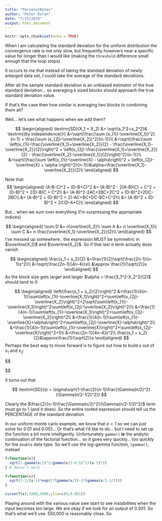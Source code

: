 ---
title: "PersonalNotes"
author: "Peter Dolan"
date: "7/25/2019"
output: html_document
---

```{r setup, include=FALSE}
knitr::opts_chunk$set(echo = TRUE)
```

When I am calculating the standard deviation for the uniform distribution the convergence rate is not only slow, but frequently howevers near a specific value for longer than I would like (making the `threshold` difference small enough that the loop stops)

It occurs to me that instead of taking the standard deviation of newly enlarged data set, I could take the average of the standard deviations. 

After all the sample standard deviation is an unbiased estimator of the true standard deviation... so averaging $k$ sized blocks should approach the true standard deviation value.

If that's the case then how similar is averaging two blocks to combining them all?

Well... let's see what happens when we add them?

$$
\begin{aligned}
\textrm{SD}(X_1 + X_2) &= \sqrt{s_1^2+s_2^2}& \textrm{(by independence)}\\
&=\sqrt{\frac{\sum (x_{1i}-\overline{X_1})^2}{n-1} + \frac{\sum (x_{2j}-\overline{X_2})^2}{n-1}}\\
&=\sqrt{\frac{\sum \left(x_{1i}-\frac{\overline{X_1}+\overline{X_2}}{2} - \frac{\overline{X_1}-\overline{X_2}}{2}\right)^2 + \left(x_{2j}-\frac{\overline{X_1}+\overline{X_2}}{2} - \frac{\overline{X_2}-\overline{X_1}}{2}\right)^2}{n-1}}\\
&=\sqrt{\frac{\sum \left(x_{1i}-\overline{X} - \alpha\right)^2 + \left(x_{2j}-\overline{X} + \alpha \right)^2}{n-1}}&\alpha=\frac{\overline{X_1}-\overline{X_2}}{2}\\
\end{aligned}
$$

Note that 
$$
\begin{aligned}
(A-B-C)^2 + (D-B+C)^2 &= (A-B)^2 - 2(A-B)(C) + C^2 + (D-B)^2 + 2(D-B)C + C^2\\
&= (A-B)^2-2AC+2BC+2C^2 + (D-B)^2+2DC-2BC\\
&= (A-B)^2 + (D-B)^2 + 2(-AC+BC+DC-BC+C^2)\\
&= (A-B)^2 + (D-B)^2 + 2C(D-A+C)\\
\end{aligned}
$$

But... when we sum over everything (I'm surpressing the appropriate indices)

$$
\begin{aligned}
\sum D &= n\overline{X_2}\\
\sum A &= n \overline{X_1}\\
\sum C &= n \frac{\overline{X_1}-\overline{X_2}}{2}\\
\end{aligned}
$$
I've messed up somewhere.. the expression MUST be symmetric in $\overline{X_1}$ and $\overline{X_2}$.  So if that last $\alpha$ term actually does vanish


$$
\begin{aligned}
\frac{s_1 + s_2}{2} &=\frac{1}{2}\sqrt{\frac{2n-1}{n-1}s^2}\\
&=\sqrt{\frac{2n-1}{4n-4}}s\\
&\approx \frac{1}{\sqrt{2}}s
\end{aligned}
$$
As the block size gets larger and larger $\alpha = \frac{X_1^2-X_2^2}{2}$ should tend to 0

$$
\begin{aligned}
\left(\frac{s_1 + s_2}{2}\right)^2 &=\frac{1}{4(n-1)}\sum\left(x_{1i}-\overline{X_1}\right)^2+\sum\left(x_{2j}-\overline{X_2}\right)^2+2\sqrt{\sum\left(x_{1i}-\overline{X_1}\right)^2\sum\left(x_{2j}-\overline{X_2}\right)^2}\\
&=\frac{1}{4(n-1)}\sum\left(x_{1i}-\overline{X_1}\right)^2+\sum\left(x_{2j}-\overline{X_2}\right)^2\\
&=\frac{1}{4(n-1)}\sum\left(x_{1i}-\overline{X}+\alpha\right)^2+\sum\left(x_{2j}-\overline{X}-\alpha\right)^2\\
&=\frac{1}{4(n-1)}\sum\left(x_{1i}-\overline{X}\right)^2+\sum\left(x_{2j}-\overline{X}\right)^2+0\\
&=\frac{2n-1}{4n-4}s^2\\
\frac{s_1 + s_2}{2}&\approx\frac{1}{\sqrt{2}}s
\end{aligned}
$$
Perhaps the best way to move forward is to figure out how to build $s$ out of $s_1$ and $s_2$:

$$
\begin{aligned}
s_1^2 &= \frac{1}{n-1} \sum \left(x_{1i}-\overline{X_1}\right)^2\\
s_2^2 &= \frac{1}{n-1} \sum \left(x_{2i}-\overline{X_2}\right)^2\\
\overline{X} &= \frac{\overline{X_1} + \overline{X_2}}{2}\\
\alpha &= \frac{\overline{X_1}-\overline{X_2}}{2}\\
s^2 &= \frac{1}{2n-1}\sum\left(x_k-\overline{X}\right)^2\\
s_1^2 + s_2^2&=\frac{1}{n-1}\left(\sum \left(x_{1i}-\overline{X_1}\right)^2 + \sum \left(x_{2j}-\overline{X_2}\right)^2\right)\\
&=\frac{1}{n-1}\left(\sum \left(x_{1i}-\overline{X_1}\right)^2 + \sum \left(x_{2j}-\overline{X_2}\right)^2\right)\\

\end{aligned}
$$

It turns out that

$$
\textrm{SD}(s) = \sigma\sqrt{1-\frac{2}{n-1}\frac{\Gamma(n/2)^2}{\Gamma(n/2-1/2)^2}}
$$

Clearly the $\frac{2}{n-1}\frac{\Gamma(n/2)^2}{\Gamma(n/2-1/2)^2}$ term must go to 1 (and it does).  So the entire rooted expression should tell us the PERCENTAGE of the standard deviation.

In our uniform monte carlo example, we know that $\sigma < 1$ so we can just solve for $0.01$ and $0.001$... Or that's what I'd like to do... but I need to set up the function a bit more intelligently.  Unfortunately `gamma()` **is** the analytic continuation of the factorial function... so it goes very quickly... too quickly for the `double` data type.  So we'll use the log-gamma function, `lgamma()`, instead

```{r}
f=function(x){
  sqrt(1-gamma(x/2)^2/gamma(x/2-0.5)^2/(x-1)*2)
} # doesn't work

f=function(x){
  sqrt(1-2/(x-1)*exp(2*lgamma(x/2)-2*lgamma(x/2-1/2)))
} 

curve(f(x),1000,5000,ylim=c(0,0.001))
```

Playing around with the various value swe start to see instabilities when the input becomes too large.  We are okay if we look for an output of 0.001.  So that's what we'll use.  550,000 is reasonably close.
So